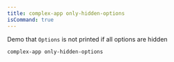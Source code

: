```yaml
---
title: complex-app only-hidden-options
isCommand: true
---
```


Demo that `Options` is not printed if all options are hidden

```shell title="Usage"
complex-app only-hidden-options
```

